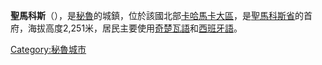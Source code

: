 '''聖馬科斯'''（{{lang-es|San Marcos}}），是[[秘魯|秘魯]]的城鎮，位於該國北部[[卡哈馬卡大區|卡哈馬卡大區]]，是[[聖馬科斯省_(秘魯)|聖馬科斯省]]的首府，海拔高度2,251米，居民主要使用[[奇楚瓦語|奇楚瓦語]]和[[西班牙語|西班牙語]]。

{{Peru-geo-stub}}
{{Coord|7|20|07|S|78|10|11|W|region:PE_type:city|display=title}}
[[Category:秘魯城市|Category:秘魯城市]]